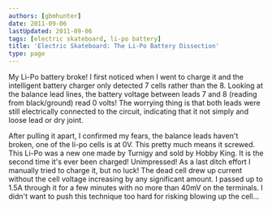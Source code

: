 ```yaml
---
authors: [gbmhunter]
date: 2011-09-06
lastUpdated: 2011-09-06
tags: [electric skateboard, li-po battery]
title: 'Electric Skateboard: The Li-Po Battery Dissection'
type: page
---
```


My Li-Po battery broke! I first noticed when I went to charge it and the intelligent battery charger only detected 7 cells rather than the 8. Looking at the balance lead lines, the battery voltage between leads 7 and 8 (reading from black/ground) read 0 volts! The worrying thing is that both leads were still electrically connected to the circuit, indicating that it not simply and loose lead or dry joint.

After pulling it apart, I confirmed my fears, the balance leads haven't broken, one of the li-po cells is at 0V. This pretty much means it screwed. This Li-Po was a new one made by Turnigy and sold by Hobby King. It is the second time it's ever been charged! Unimpressed! As a last ditch effort I manually tried to charge it, but no luck! The dead cell drew up current without the cell voltage increasing by any significant amount. I passed up to 1.5A through it for a few minutes with no more than 40mV on the terminals. I didn't want to push this technique too hard for risking blowing up the cell...

